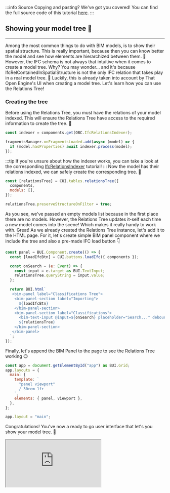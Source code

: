 :::info Source
Copying and pasting? We've got you covered! You can find the full source code of this tutorial [here](https://github.com/ThatOpen/engine_ui-components/blob/main/packages/obc/src/components/tables/RelationsTree/example.ts).
:::

## Showing your model tree 🌲
---
Among the most common things to do with BIM models, is to show their spatial structure. This is really important, because then you can know better the model and see how elements are hierarchized between them. 🔗
However, the IFC schema is not always that intuitive when it comes to create a model tree. Why? You may wonder... and it's because IfcRelContainedInSpatialStructure is not the only IFC relation that takes play in a real model tree. 🤯 Luckily, this is already taken into account by That Open Engine's UI when creating a model tree. Let's learn how you can use the Relations Tree!
### Creating the tree
Before using the Relations Tree, you must have the relations of your model indexed. This will ensure the Relations Tree have access to the required information to create the tree. 🌲

```js
const indexer = components.get(OBC.IfcRelationsIndexer);

fragmentsManager.onFragmentsLoaded.add(async (model) => {
  if (model.hasProperties) await indexer.process(model);
});
```
:::tip
If you're unsure about how the indexer works, you can take a look at the corresponding [IfcRelationsIndexer](https://docs.thatopen.com/Tutorials/Components/Core/IfcRelationsIndexer) tutorial!
:::
Now the model has their relations indexed, we can safely create the corresponding tree. 💪

```js
const [relationsTree] = CUI.tables.relationsTree({
  components,
  models: [],
});

relationsTree.preserveStructureOnFilter = true;
```
As you see, we've passed an empty models list because in the first place there are no models. However, the Relations Tree updates it-self each time a new model comes into the scene! Which makes it really handy to work with.
Great! As we already created the Relations Tree instance, let's add it to the HTML page. For it, let's create simple BIM panel component where we include the tree and also a pre-made IFC load button 👇

```js
const panel = BUI.Component.create(() => {
  const [loadIfcBtn] = CUI.buttons.loadIfc({ components });

  const onSearch = (e: Event) => {
    const input = e.target as BUI.TextInput;
    relationsTree.queryString = input.value;
  };

  return BUI.html`
   <bim-panel label="Classifications Tree">
    <bim-panel-section label="Importing">
      ${loadIfcBtn}
    </bim-panel-section>
    <bim-panel-section label="Classifications">
      <bim-text-input @input=${onSearch} placeholder="Search..." debounce="200"></bim-text-input>
      ${relationsTree}
    </bim-panel-section>
   </bim-panel> 
  `;
});
```
Finally, let's append the BIM Panel to the page to see the Relations Tree working 😉

```js
const app = document.getElementById("app") as BUI.Grid;
app.layouts = {
  main: {
    template: `
      "panel viewport"
      / 30rem 1fr
    `,
    elements: { panel, viewport },
  },
};

app.layout = "main";
```
Congratulations! You've now a ready to go user interface that let's you show your model tree. 🥳



<iframe src="https://thatopen.github.io/engine_ui-components/examples/RelationsTree"></iframe>